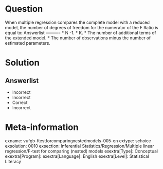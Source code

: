 Question
========

When multiple regression compares the complete model with a reduced model, the number of degrees of freedom for the numerator of the F Ratio is equal to: 
Answerlist
----------
* N -1.
* K.
* The number of additional terms of the extended model.
* The number of observations minus the number of estimated parameters.

Solution
========

Answerlist
----------
* Incorrect
* Incorrect
* Correct
* Incorrect

Meta-information
================
exname: vufgb-ftestforcomparingnestedmodels-005-en
extype: schoice
exsolution: 0010
exsection: Inferential Statistics/Regression/Multiple linear regression/F-test for comparing (nested) models
exextra[Type]: Conceptual
exextra[Program]: 
exextra[Language]: English
exextra[Level]: Statistical Literacy
